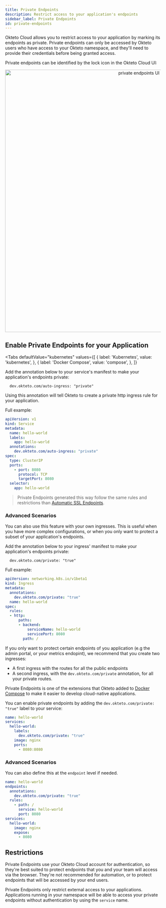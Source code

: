 ```yaml
---
title: Private Endpoints
description: Restrict access to your application's endpoints
sidebar_label: Private Endpoints
id: private-endpoints
---
```




Okteto Cloud allows you to restrict access to your application by marking its endpoints as private.  Private endpoints can only be accessed by Okteto users who have access to your Okteto namespace, and they'll need to provide their credentials before being granted access.

Private endpoints can be identified by the lock icon in the Okteto Cloud UI:

<p align="center"><Image src="/docs/cloud/images/private-endpoints.png" alt="private endpoints UI" width="850" /></p>

## Enable Private Endpoints for your Application

<Tabs
  defaultValue="kubernetes"
  values={[
    { label: 'Kubernetes', value: 'kubernetes', },
    { label: 'Docker Compose', value: 'compose', },
  ]}
>

<TabItem value="kubernetes">

Add the annotation below to your service's manifest to make your application's endpoints private:

```
  dev.okteto.com/auto-ingress: "private"
```

Using this annotation will tell Okteto to create a private http ingress rule for your application.

Full example:

```yaml
apiVersion: v1
kind: Service
metadata:
  name: hello-world
  labels:
    app: hello-world
  annotations:
    dev.okteto.com/auto-ingress: "private"
spec:
  type: ClusterIP
  ports:
    - port: 8080
      protocol: TCP
      targetPort: 8080
  selector:
    app: hello-world
```

> Private Endpoints generated this way follow the same rules and restrictions than [Automatic SSL Endpoints](cloud/ssl.mdx).

### Advanced Scenarios

You can also use this feature with your own ingresses. This is useful when you have more complex configurations, or when you only want to protect a subset of your application's endpoints.

Add the annotation below to your ingress' manifest to make your application's endpoints private:

```
  dev.okteto.com/private: "true"
```

Full example:

```yaml
apiVersion: networking.k8s.io/v1beta1
kind: Ingress
metadata:
  annotations:
    dev.okteto.com/private: "true"
  name: hello-world
spec:
  rules:
  - http:
      paths:
      - backend:
          serviceName: hello-world
          servicePort: 8080
        path: /
```

If you only want to protect certain endpoints of you application (e.g the admin portal, or your metrics endopint), we recommend that you create two ingresses:
- A first ingress with the routes for all the public endpoints
- A second ingress, with the `dev.okteto.com/private` annotation, for all your private routes.

</TabItem>

<TabItem value="compose">

Private Endpoints is one of the extensions that Okteto added to [Docker Compose](reference/docker-compose.mdx) to make it easier to develop cloud-native applications.

You can enable private endpoints by adding the `dev.okteto.com/private: "true"` label to your service:

```yaml
name: hello-world
services:
  hello-world:
    labels:
      dev.okteto.com/private: "true"
    image: nginx
    ports:
      - 8080:8080
```

### Advanced Scenarios

You can also define this at the `endpoint` level if needed.

```yaml
name: hello-world
endpoints:
  annotations:
    dev.okteto.com/private: "true"
  rules:
    - path: /
      service: hello-world
      port: 8080
services:
  hello-world:
    image: nginx
    expose:
      - 8080
```

</TabItem>

</Tabs>

## Restrictions

Private Endpoints use your Okteto Cloud account for authentication, so they're best suited to protect endpoints that you and your team will access via the browser. They're not recommended for automation, or to protect endpoints that will be accessed by your end users.

Private Endpoints only restrict external access to your applications. Applications running in your namespace will be able to access your private endpoints without authentication by using the `service` name.
